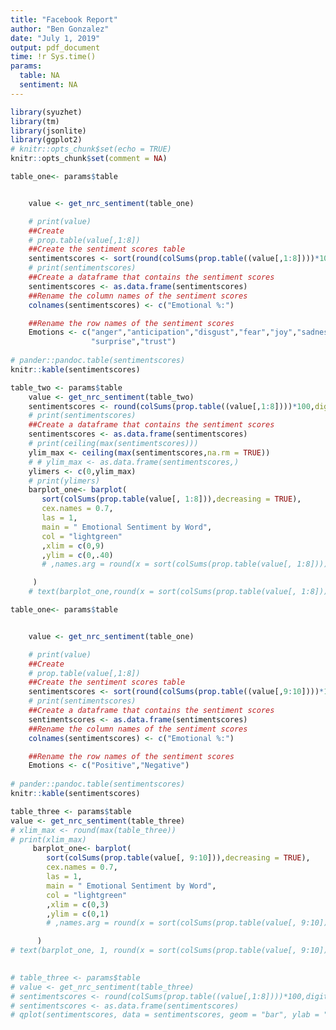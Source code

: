 ```yaml
---
title: "Facebook Report"
author: "Ben Gonzalez"
date: "July 1, 2019"
output: pdf_document
time: !r Sys.time()
params:
  table: NA
  sentiment: NA
---
```


```r
library(syuzhet)
library(tm)
library(jsonlite)
library(ggplot2)
# knitr::opts_chunk$set(echo = TRUE)
knitr::opts_chunk$set(comment = NA)
```

\begin{center}
Facebook Analysis Report
\end{center}

```r
table_one<- params$table


    value <- get_nrc_sentiment(table_one)

    # print(value)
    ##Create
    # prop.table(value[,1:8])
    ##Create the sentiment scores table
    sentimentscores <- sort(round(colSums(prop.table((value[,1:8])))*100,digits = 2),decreasing = TRUE)
    # print(sentimentscores)
    ##Create a dataframe that contains the sentiment scores
    sentimentscores <- as.data.frame(sentimentscores)
    ##Rename the column names of the sentiment scores
    colnames(sentimentscores) <- c("Emotional %:")

    ##Rename the row names of the sentiment scores
    Emotions <- c("anger","anticipation","disgust","fear","joy","sadness",
                  "surprise","trust")
    
# pander::pandoc.table(sentimentscores)
knitr::kable(sentimentscores)

```



```r
table_two <- params$table
    value <- get_nrc_sentiment(table_two)
    sentimentscores <- round(colSums(prop.table((value[,1:8])))*100,digits = 2)
    # print(sentimentscores)
    ##Create a dataframe that contains the sentiment scores
    sentimentscores <- as.data.frame(sentimentscores)
    # print(ceiling(max(sentimentscores)))
    ylim_max <- ceiling(max(sentimentscores,na.rm = TRUE))
    # # ylim_max <- as.data.frame(sentimentscores,)
    ylimers <- c(0,ylim_max)
    # print(ylimers)
    barplot_one<- barplot(
       sort(colSums(prop.table(value[, 1:8])),decreasing = TRUE),
       cex.names = 0.7,
       las = 1,
       main = " Emotional Sentiment by Word",
       col = "lightgreen"
       ,xlim = c(0,9)
       ,ylim = c(0,.40)
       # ,names.arg = round(x = sort(colSums(prop.table(value[, 1:8]))),digits = 2)

     )
    # text(barplot_one,round(x = sort(colSums(prop.table(value[, 1:8]))),digits = 1))

```

\newpage

```r
table_one<- params$table


    value <- get_nrc_sentiment(table_one)

    # print(value)
    ##Create
    # prop.table(value[,1:8])
    ##Create the sentiment scores table
    sentimentscores <- sort(round(colSums(prop.table((value[,9:10])))*100,digits = 2),decreasing = TRUE)
    # print(sentimentscores)
    ##Create a dataframe that contains the sentiment scores
    sentimentscores <- as.data.frame(sentimentscores)
    ##Rename the column names of the sentiment scores
    colnames(sentimentscores) <- c("Emotional %:")

    ##Rename the row names of the sentiment scores
    Emotions <- c("Positive","Negative")
    
# pander::pandoc.table(sentimentscores)
knitr::kable(sentimentscores)
```



```r
table_three <- params$table
value <- get_nrc_sentiment(table_three)
# xlim_max <- round(max(table_three))
# print(xlim_max)
     barplot_one<- barplot(
        sort(colSums(prop.table(value[, 9:10])),decreasing = TRUE),
        cex.names = 0.7,
        las = 1,
        main = " Emotional Sentiment by Word",
        col = "lightgreen"
        ,xlim = c(0,3)
        ,ylim = c(0,1)
        # ,names.arg = round(x = sort(colSums(prop.table(value[, 9:10]))),digits = 2)

      )
# text(barplot_one, 1, round(x = sort(colSums(prop.table(value[, 9:10]))),digits = 2),cex=1,pos=3)
    
```


```r
# table_three <- params$table
# value <- get_nrc_sentiment(table_three)
# sentimentscores <- round(colSums(prop.table((value[,1:8])))*100,digits = 1)
# sentimentscores <- as.data.frame(sentimentscores)
# qplot(sentimentscores, data = sentimentscores, geom = "bar", ylab = "# movies")
```

